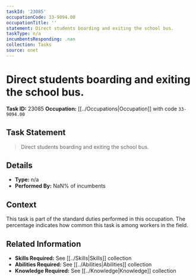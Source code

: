 ```yaml
---
taskId: '23085'
occupationCode: 33-9094.00
occupationTitle: ''
statement: Direct students boarding and exiting the school bus.
taskType: n/a
incumbentsResponding: .nan
collection: Tasks
source: onet
---
```

# Direct students boarding and exiting the school bus.

**Task ID:** 23085
**Occupation:** [[../Occupations|Occupation]] with code `33-9094.00`

## Task Statement

> Direct students boarding and exiting the school bus.

## Details

- **Type:** n/a
- **Performed By:** NaN% of incumbents

## Context

This task is part of the standard duties performed in this occupation. The percentage indicates how common this task is among workers in the field.

## Related Information

- **Skills Required:** See [[../Skills|Skills]] collection
- **Abilities Required:** See [[../Abilities|Abilities]] collection
- **Knowledge Required:** See [[../Knowledge|Knowledge]] collection
